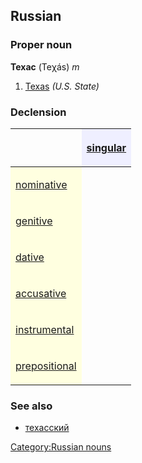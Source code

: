 ==Russian==
[[Category:Russian nouns]]
===Proper noun===
'''Техас''' (Teχás) ''m''

#[[Texas]] ''(U.S. State)''

===Declension===
{| border="1" cellpadding="4" cellspacing="0"
!
! style="background-color: #EFEFFF" align="center"|[[singular]]
|-
! style="background-color: #FFFFE0" align="left"|[[nominative case|nominative]]
| align="center"|{{RUchar|Теха́с}}
|-
! style="background-color: #FFFFE0" align="left"|[[genitive case|genitive]]
| align="center"|{{RUchar|Теха́са}}
|-
! style="background-color: #FFFFE0" align="left"|[[dative case|dative]]
| align="center"|{{RUchar|Теха́су}}
|-
! style="background-color: #FFFFE0" align="left"|[[accusative case|accusative]]
| align="center"|{{RUchar|Теха́с}}
|-
! style="background-color: #FFFFE0" align="left"|[[instrumental case|instrumental]]
| align="center"|{{RUchar|Теха́сом}}
|-
! style="background-color: #FFFFE0" align="left"|[[prepositional case|prepositional]]
| align="center"|{{RUchar|о Теха́се}}
|}

===See also===
*[[техасский]]